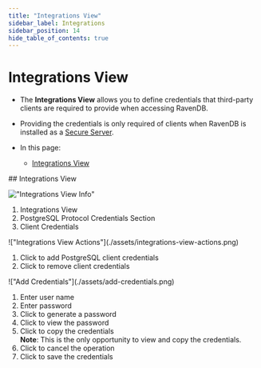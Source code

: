 ```yaml
---
title: "Integrations View"
sidebar_label: Integrations
sidebar_position: 14
hide_table_of_contents: true
---
```




# Integrations View
<Admonition type="note" title="Note">

* The **Integrations View** allows you to define credentials that third-party clients 
  are required to provide when accessing RavenDB.  

* Providing the credentials is only required of clients when RavenDB is installed as a 
  [Secure Server](../../../start/installation/setup-wizard.mdx).  

* In this page:  
  * [Integrations View](../../../studio/database/settings/integrations.mdx#integrations-view)  
</Admonition>
## Integrations View

!["Integrations View Info"](./assets/integrations-view-info.png)

<Admonition type="info" title="Info">

1. Integrations View  
2. PostgreSQL Protocol Credentials Section  
3. Client Credentials 
</Admonition>
!["Integrations View Actions"](./assets/integrations-view-actions.png)

<Admonition type="warning" title="Warning">

1. Click to add PostgreSQL client credentials  
2. Click to remove client credentials  
</Admonition>
!["Add Credentials"](./assets/add-credentials.png)

1. Enter user name  
2. Enter password  
3. Click to generate a password  
4. Click to view the password  
5. Click to copy the credentials  
   **Note**: This is the only opportunity to view and copy the credentials.  
6. Click to cancel the operation  
7. Click to save the credentials  



